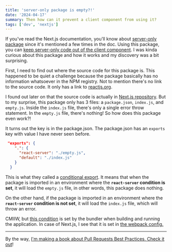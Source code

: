 ```yaml
---
title: 'server-only package is empty?!'
date: '2024-04-17'
summary: Then how can it prevent a client component from using it?
tags: ['dev', 'nextjs']
---
```


If you've read the Next.js documentation, you'll know about [server-only package](https://www.npmjs.com/package/server-only) since it's mentioned a few times in the doc. Using this package, you can [keep server-only code out of the client component](https://nextjs.org/docs/app/building-your-application/rendering/composition-patterns#keeping-server-only-code-out-of-the-client-environment). I was kinda curious about this package and how it works and my discovery was a bit surprising.

First, I need to find out where the source code for this package is. This happened to be quiet a challenge because the package basically has no information whatsoever in the NPM registry. Not to mention there's no link to the source code. It only has a link to [reactjs.org](https://reactjs.org).

I found out later on that the source code is actually in [Next.js repository](https://github.com/vercel/next.js/tree/canary/packages/next/src/compiled/server-only). But to my surprise, this package only has 3 files: a `package.json`, `index.js`, and `empty.js`. Inside the `index.js` file, there's only a single error throw statement. In the `empty.js` file, there's nothing! So how does this package even work?!

It turns out the key is in the package.json. The package.json has an `exports` key with value I have never seen before.

```json
 "exports": {
    ".": {
      "react-server": "./empty.js",
      "default": "./index.js"
    }
  }
```

This is what they called a [conditional export](https://nodejs.org/api/packages.html#packages_conditional_exports). It means that when the package is imported in an environment where the **`react-server` condition is set**, it will load the `empty.js` file, in other words, this package does nothing.

On the other hand, if the package is imported in an environment where the **`react-server` condition is not set**, it will load the `index.js` file, which will throw an error.

CMIIW, but [this condition](https://webpack.js.org/configuration/resolve/#resolveconditionnames) is set by the bundler when building and running the application. In case of Next.js, I see that it is set in [the webpack config.](https://github.com/vercel/next.js/blob/33e8334d35cb353c37b5d21fb4ca9d860d2e3f6a/packages/next/src/build/webpack-config.ts#L573)

---

By the way, [I'm making a book about Pull Requests Best Practices. Check it out](https://pr.nico.fyi)!
